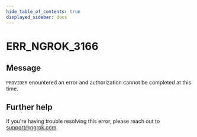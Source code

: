 ```yaml
---
hide_table_of_contents: true
displayed_sidebar: docs
---
```



# ERR_NGROK_3166

## Message

`PROVIDER` enountered an error and authorization cannot be completed at this time.

<ErrorDetails error="err_ngrok_3166" />

## Further help

If you're having trouble resolving this error, please reach out to [support@ngrok.com](mailto:support@ngrok.com?subject=Help%20with%20ERR_NGROK_3166).
